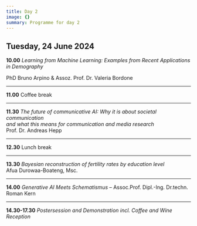```yaml
---
title: Day 2
image: {}
summary: Programme for day 2
---
```

## Tuesday, 24 June 2024

**10.00** *Learning from Machine Learning: Examples from Recent Applications in Demography*

&#x20;         PhD Bruno Arpino & Assoz. Prof. Dr. Valeria Bordone

---

**11.00** Coffee break

---

**11.30**  *The future of communicative AI: Why it is about societal communication \
&#x20;          and what this means for communication and media research*\
&#x20;          Prof. Dr. Andreas Hepp

---

**12.30** Lunch break

---

**13.30** *Bayesian reconstruction of fertility rates by education level*\
&#x20;         Afua Durowaa-Boateng, Msc.&#x20;

---

**14.00** *Generative AI Meets Schematismus* – Assoc.Prof. Dipl.-Ing. Dr.techn. Roman Kern

---

**14.30-17.30** *Postersession and Demonstration incl. Coffee and Wine Reception*
